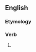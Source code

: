 ==English==

===Etymology===
{{suffix|en|deliver|est}}

===Verb===
{{head|en|verb form}}

# {{en-archaic second-person singular of|deliver}}